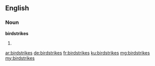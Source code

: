 ==English==

===Noun===
'''birdstrikes'''

# {{plural of|birdstrike}}

[[ar:birdstrikes]]
[[de:birdstrikes]]
[[fr:birdstrikes]]
[[ku:birdstrikes]]
[[mg:birdstrikes]]
[[my:birdstrikes]]